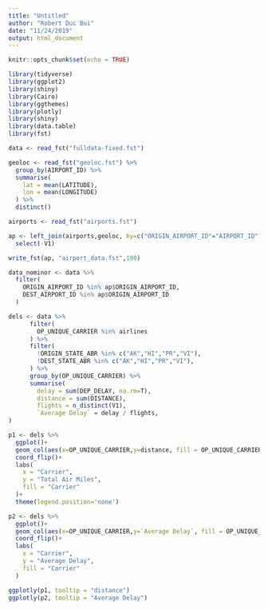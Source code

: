 ---
title: "Untitled"
author: "Robert Duc Bui"
date: "11/24/2019"
output: html_document
---

```{r setup, include=FALSE}
knitr::opts_chunk$set(echo = TRUE)
```

```{r}
library(tidyverse)
library(ggplot2)
library(shiny)
library(Cairo)
library(ggthemes)
library(plotly)
library(shiny)
library(data.table)
library(fst)
```

```{r}
data <- read_fst("fulldata-fixed.fst")
```

```{r}
geoloc <- read_fst("geoloc.fst") %>% 
  group_by(AIRPORT_ID) %>% 
  summarise(
    lat = mean(LATITUDE),
    lon = mean(LONGITUDE)
  ) %>% 
  distinct()

airports <- read_fst("airports.fst")
```

```{r}
ap <- left_join(airports,geoloc, by=c("ORIGIN_AIRPORT_ID"="AIRPORT_ID")) %>%
  select(-V1)
```

```{r}
write_fst(ap, "airport_data.fst",100)
```

```{r}
data_nominor <- data %>% 
  filter(
    ORIGIN_AIRPORT_ID %in% ap$ORIGIN_AIRPORT_ID,
    DEST_AIRPORT_ID %in% ap$ORIGIN_AIRPORT_ID
  )
```


```{r}
dels <- data %>% 
      filter(
        OP_UNIQUE_CARRIER %in% airlines
      ) %>% 
      filter(
        !ORIGIN_STATE_ABR %in% c("AK","HI","PR","VI"),
        !DEST_STATE_ABR %in% c("AK","HI","PR","VI"),
      ) %>% 
      group_by(OP_UNIQUE_CARRIER) %>% 
      summarise(
        delay = sum(DEP_DELAY, na.rm=T),
        distance = sum(DISTANCE),
        flights = n_distinct(V1),
        `Average Delay` = delay / flights,
)

p1 <- dels %>% 
  ggplot()+
  geom_col(aes(x=OP_UNIQUE_CARRIER,y=distance, fill = OP_UNIQUE_CARRIER))+
  coord_flip()+
  labs(
    x = "Carrier",
    y = "Total Air Miles",
    fill = "Carrier"
  )+
  theme(legend.position='none')

p2 <- dels %>% 
  ggplot()+
  geom_col(aes(x=OP_UNIQUE_CARRIER,y=`Average Delay`, fill = OP_UNIQUE_CARRIER))+
  coord_flip()+
  labs(
    x = "Carrier",
    y = "Average Delay",
    fill = "Carrier"
  )

ggplotly(p1, tooltip = "distance")
ggplotly(p2, tooltip = "Average Delay")
```



